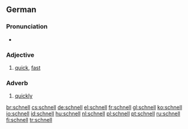 ==German==

===Pronunciation===
*{{audio|De-at-schnell.ogg|audio (Austria)}}

===Adjective===
{{de-adj|comparative=schneller|superlative=schnellsten}}

# [[quick]], [[fast]]

===Adverb===
{{de-adv}}

# [[quickly]]

[[br:schnell]]
[[cs:schnell]]
[[de:schnell]]
[[el:schnell]]
[[fr:schnell]]
[[gl:schnell]]
[[ko:schnell]]
[[io:schnell]]
[[id:schnell]]
[[hu:schnell]]
[[nl:schnell]]
[[pl:schnell]]
[[pt:schnell]]
[[ru:schnell]]
[[fi:schnell]]
[[tr:schnell]]